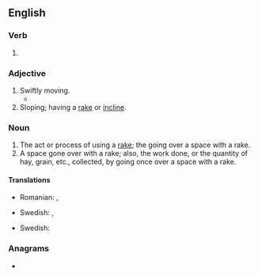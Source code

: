 ==English==

===Verb===
{{head|en|verb form}}

# {{present participle of|en|rake|nocat=1}}

===Adjective===
{{en-adj}}

# Swiftly moving.
#* {{quote-journal
|en
|date=January 25, 2011
|author=Paul Fletcher
|title=Arsenal 3 - 0 Ipswich (agg 3 - 1)
|work=BBC
|url=http://news.bbc.co.uk/sport2/hi/football/league_cup/9371217.stm
|page=
|passage=You could feel the relief after Bendtner collected Wilshere's '''raking''' pass before cutting inside Carlos Edwards and burying his shot beyond Fulop.}}
# Sloping; having a [[rake]] or [[incline]].

===Noun===
{{en-noun}}

# The act or process of using a [[rake]]; the going over a space with a rake.
# A space gone over with a rake; also, the work done, or the quantity of hay, grain, etc., collected, by going once over a space with a rake.

====Translations====
{{trans-top|act of using a rake}}
* Romanian: {{t+|ro|greblat|n}}, {{t+|ro|greblare|f}}
{{trans-mid}}
* Swedish: {{t|sv|krattning|c}}, {{t+|sv|krattande|n}}
{{trans-bottom}}

{{trans-top|space gone over with a rake}}
* Swedish: {{t+|sv|krattad|alt=det krattade}}
{{trans-mid}}
{{trans-bottom}}

===Anagrams===
* {{anagrams|en|a=agiknr|kangri}}